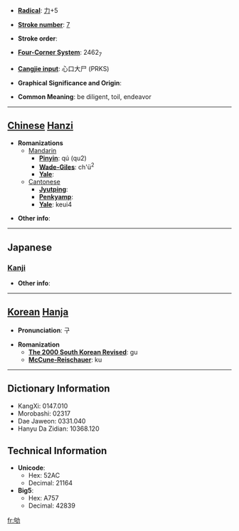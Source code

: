 * '''[[Wiktionary:Chinese radical index| Radical]]''': [[Wiktionary:Chinese radical index 力|力]]+5

* '''[[Wiktionary:Chinese total strokes index|Stroke number]]''': [[Wiktionary:Chinese total strokes index 7|7]]

* '''Stroke order''': 

* '''[[Wiktionary:Chinese four corner index|Four-Corner System]]''': 2462<sub>7</sub>

* '''[[Wiktionary:Chinese Cangjie index|Cangjie input]]''': 心口大尸 (PRKS)

* '''Graphical Significance and Origin''': 

* '''Common Meaning''': be diligent, toil, endeavor

----

== [[Chinese]] [[Hanzi]] ==

* '''Romanizations'''
** [[Mandarin]]
*** '''[[Pinyin]]''': qú (qu2)
*** '''[[Wade-Giles]]''': ch'ü<sup>2</sup>
*** '''[[Yale]]''': 
**[[Cantonese]]
***'''[[Jyutping]]''':
***'''[[Penkyamp]]''': 
***'''[[Yale]]''': keui4

* '''Other info''': 

----

==Japanese==
===[[Kanji]]===
{{kanji|on readings=[[く]] (ku)|kun readings=[[つかれる]] (tsukareru)}}

* '''Other info''':  

----

== [[Korean]] [[Hanja]] ==

* '''Pronunciation''': 구

* '''Romanization'''
** '''[[The 2000 South Korean Revised Romanization|The 2000 South Korean Revised]]''': gu
** '''[[McCune-Reischauer]]''': ku

----

== Dictionary Information ==

* KangXi: 0147.010
* Morobashi: 02317
* Dae Jaweon: 0331.040
* Hanyu Da Zidian: 10368.120

== Technical Information ==

* '''Unicode''':
** Hex: 52AC
** Decimal: 21164
* '''Big5''':
** Hex: A757
** Decimal: 42839

[[fr:劬]]
